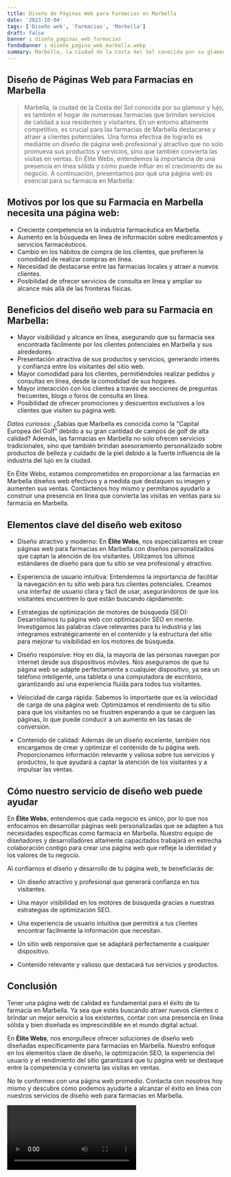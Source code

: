 ```yaml
---
title: Diseño de Páginas Web para Farmacias en Marbella
date: '2023-10-04'
tags: ['Diseño web', 'Farmacias', 'Marbella']
draft: false
banner : diseño_paginas_web_farmacias
fondoBanner : diseño_pagina_web_marbella.webp
summary: Marbella, la ciudad de la Costa del Sol conocida por su glamour y lujo, es también el hogar de numerosas farmacias que brindan servicios de calidad a sus residentes y visitantes. En un entorno altamente competitivo, es crucial para las farmacias de Marbella destacarse y atraer a clientes potenciales. Una forma efectiva de lograrlo es mediante un diseño de página web profesional y atractivo que no solo promueva sus productos y servicios, sino que también convierta las visitas en ventas. En Élite Webs, entendemos la importancia de una presencia en línea sólida y cómo puede influir en el crecimiento de su negocio. A continuación, presentamos por qué una página web es esencial para su farmacia en Marbella
---
```


## Diseño de Páginas Web para Farmacias en Marbella

> Marbella, la ciudad de la Costa del Sol conocida por su glamour y lujo, es también el hogar de numerosas farmacias que brindan servicios de calidad a sus residentes y visitantes. En un entorno altamente competitivo, es crucial para las farmacias de Marbella destacarse y atraer a clientes potenciales. Una forma efectiva de lograrlo es mediante un diseño de página web profesional y atractivo que no solo promueva sus productos y servicios, sino que también convierta las visitas en ventas. En Élite Webs, entendemos la importancia de una presencia en línea sólida y cómo puede influir en el crecimiento de su negocio. A continuación, presentamos por qué una página web es esencial para su farmacia en Marbella:

## Motivos por los que su Farmacia en Marbella necesita una página web:

- Creciente competencia en la industria farmacéutica en Marbella.
- Aumento en la búsqueda en línea de información sobre medicamentos y servicios farmacéuticos.
- Cambio en los hábitos de compra de los clientes, que prefieren la comodidad de realizar compras en línea.
- Necesidad de destacarse entre las farmacias locales y atraer a nuevos clientes.
- Posibilidad de ofrecer servicios de consulta en línea y ampliar su alcance más allá de las fronteras físicas.

## Beneficios del diseño web para su Farmacia en Marbella:

- Mayor visibilidad y alcance en línea, asegurando que su farmacia sea encontrada fácilmente por los clientes potenciales en Marbella y sus alrededores.
- Presentación atractiva de sus productos y servicios, generando interés y confianza entre los visitantes del sitio web.
- Mayor comodidad para los clientes, permitiéndoles realizar pedidos y consultas en línea, desde la comodidad de sus hogares.
- Mayor interacción con los clientes a través de secciones de preguntas frecuentes, blogs o foros de consulta en línea.
- Posibilidad de ofrecer promociones y descuentos exclusivos a los clientes que visiten su página web.

*Datos curiosos:* ¿Sabías que Marbella es conocida como la "Capital Europea del Golf" debido a su gran cantidad de campos de golf de alta calidad? Además, las farmacias en Marbella no solo ofrecen servicios tradicionales, sino que también brindan asesoramiento personalizado sobre productos de belleza y cuidado de la piel debido a la fuerte influencia de la industria del lujo en la ciudad.

En Élite Webs, estamos comprometidos en proporcionar a las farmacias en Marbella diseños web efectivos y a medida que destaquen su imagen y aumenten sus ventas. Contáctenos hoy mismo y permítanos ayudarlo a construir una presencia en línea que convierta las visitas en ventas para su farmacia en Marbella.

<GifSeo />

<Cta />

## Elementos clave del diseño web exitoso

- Diseño atractivo y moderno: En **Élite Webs**, nos especializamos en crear páginas web para farmacias en Marbella con diseños personalizados que captan la atención de los visitantes. Utilizamos los últimos estándares de diseño para que tu sitio se vea profesional y atractivo.

- Experiencia de usuario intuitiva: Entendemos la importancia de facilitar la navegación en tu sitio web para tus clientes potenciales. Creamos una interfaz de usuario clara y fácil de usar, asegurándonos de que los visitantes encuentren lo que están buscando rápidamente.

- Estrategias de optimización de motores de búsqueda (SEO): Desarrollamos tu página web con optimización SEO en mente. Investigamos las palabras clave relevantes para tu industria y las integramos estratégicamente en el contenido y la estructura del sitio para mejorar tu visibilidad en los motores de búsqueda.

- Diseño responsive: Hoy en día, la mayoría de las personas navegan por internet desde sus dispositivos móviles. Nos aseguramos de que tu página web se adapte perfectamente a cualquier dispositivo, ya sea un teléfono inteligente, una tableta o una computadora de escritorio, garantizando así una experiencia fluida para todos tus visitantes.

- Velocidad de carga rápida: Sabemos lo importante que es la velocidad de carga de una página web. Optimizamos el rendimiento de tu sitio para que los visitantes no se frustren esperando a que se carguen las páginas, lo que puede conducir a un aumento en las tasas de conversión.

- Contenido de calidad: Además de un diseño excelente, también nos encargamos de crear y optimizar el contenido de tu página web. Proporcionamos información relevante y valiosa sobre tus servicios y productos, lo que ayudará a captar la atención de los visitantes y a impulsar las ventas.

## Cómo nuestro servicio de diseño web puede ayudar

En **Élite Webs**, entendemos que cada negocio es único, por lo que nos enfocamos en desarrollar páginas web personalizadas que se adapten a tus necesidades específicas como farmacia en Marbella. Nuestro equipo de diseñadores y desarrolladores altamente capacitados trabajará en estrecha colaboración contigo para crear una página web que refleje la identidad y los valores de tu negocio.

Al confiarnos el diseño y desarrollo de tu página web, te beneficiarás de:

- Un diseño atractivo y profesional que generará confianza en tus visitantes.

- Una mayor visibilidad en los motores de búsqueda gracias a nuestras estrategias de optimización SEO.

- Una experiencia de usuario intuitiva que permitirá a tus clientes encontrar fácilmente la información que necesitan.

- Un sitio web responsive que se adaptará perfectamente a cualquier dispositivo.

- Contenido relevante y valioso que destacará tus servicios y productos.

## Conclusión

Tener una página web de calidad es fundamental para el éxito de tu farmacia en Marbella. Ya sea que estés buscando atraer nuevos clientes o brindar un mejor servicio a los existentes, contar con una presencia en línea sólida y bien diseñada es imprescindible en el mundo digital actual.

En **Élite Webs**, nos enorgullece ofrecer soluciones de diseño web diseñadas específicamente para farmacias en Marbella. Nuestro enfoque en los elementos clave de diseño, la optimización SEO, la experiencia del usuario y el rendimiento del sitio garantizará que tu página web se destaque entre la competencia y convierta las visitas en ventas.

No te conformes con una página web promedio. Contacta con nosotros hoy mismo y descubre cómo podemos ayudarte a alcanzar el éxito en línea con nuestros servicios de diseño web para farmacias en Marbella.

<Video />

<CtaBot job='Farmacias' city='Marbella'/>

<Gmaps query='Marbella+españa+maps' />